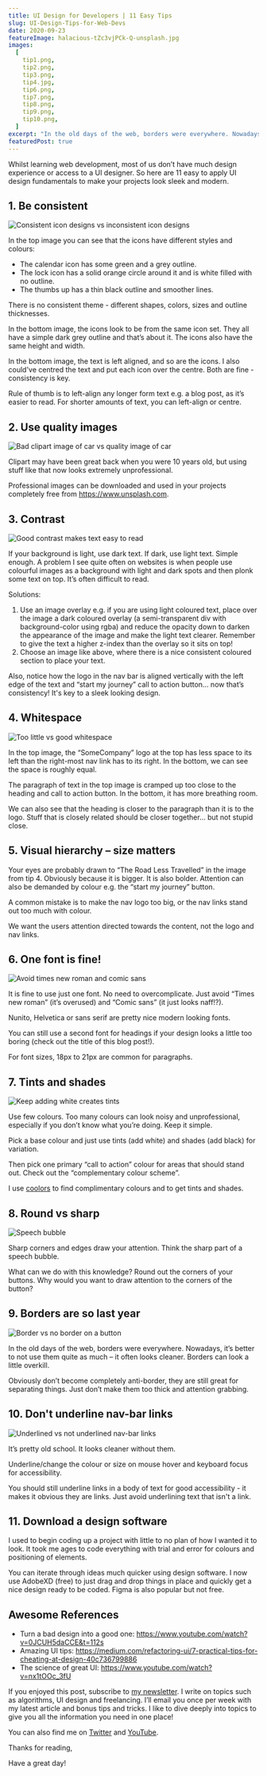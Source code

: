 ```yaml
---
title: UI Design for Developers | 11 Easy Tips
slug: UI-Design-Tips-for-Web-Devs
date: 2020-09-23
featureImage: halacious-tZc3vjPCk-Q-unsplash.jpg
images:
  [
    tip1.png,
    tip2.png,
    tip3.png,
    tip4.jpg,
    tip6.png,
    tip7.png,
    tip8.png,
    tip9.png,
    tip10.png,
  ]
excerpt: "In the old days of the web, borders were everywhere. Nowadays, it’s better to not use them quite as much – it often looks cleaner."
featuredPost: true
---
```


Whilst learning web development, most of us don’t have much design experience or access to a UI designer. So here are 11 easy to apply UI design fundamentals to make your projects look sleek and modern.

## 1. Be consistent

![Consistent icon designs vs inconsistent icon designs](tip2.png)

In the top image you can see that the icons have different styles and colours:

- The calendar icon has some green and a grey outline.
- The lock icon has a solid orange circle around it and is white filled with no outline.
- The thumbs up has a thin black outline and smoother lines.

There is no consistent theme - different shapes, colors, sizes and outline thicknesses.

In the bottom image, the icons look to be from the same icon set. They all have a simple dark grey outline and that’s about it. The icons also have the same height and width.

In the bottom image, the text is left aligned, and so are the icons. I also could've centred the text and put each icon over the centre. Both are fine - consistency is key.

Rule of thumb is to left-align any longer form text e.g. a blog post, as it’s easier to read. For shorter amounts of text, you can left-align or centre.

## 2. Use quality images

![Bad clipart image of car vs quality image of car](tip1.png)

Clipart may have been great back when you were 10 years old, but using stuff like that now looks extremely unprofessional.

Professional images can be downloaded and used in your projects completely free from https://www.unsplash.com.

## 3. Contrast

![Good contrast makes text easy to read](tip3.png)

If your background is light, use dark text. If dark, use light text. Simple enough. A problem I see quite often on websites is when people use colourful images as a background with light and dark spots and then plonk some text on top. It’s often difficult to read.

Solutions:

1. Use an image overlay e.g. if you are using light coloured text, place over the image a dark coloured overlay (a semi-transparent div with background-color using rgba) and reduce the opacity down to darken the appearance of the image and make the light text clearer. Remember to give the text a higher z-index than the overlay so it sits on top!
2. Choose an image like above, where there is a nice consistent coloured section to place your text.

Also, notice how the logo in the nav bar is aligned vertically with the left edge of the text and “start my journey” call to action button… now that’s consistency! It's key to a sleek looking design.

## 4. Whitespace

![Too little vs good whitespace](tip4.jpg)

In the top image, the “SomeCompany” logo at the top has less space to its left than the right-most nav link has to its right. In the bottom, we can see the space is roughly equal.

The paragraph of text in the top image is cramped up too close to the heading and call to action button. In the bottom, it has more breathing room.

We can also see that the heading is closer to the paragraph than it is to the logo. Stuff that is closely related should be closer together… but not stupid close.

## 5. Visual hierarchy – size matters

Your eyes are probably drawn to “The Road Less Travelled” in the image from tip 4. Obviously because it is bigger. It is also bolder. Attention can also be demanded by colour e.g. the “start my journey” button.

A common mistake is to make the nav logo too big, or the nav links stand out too much with colour.

We want the users attention directed towards the content, not the logo and nav links.

## 6. One font is fine!

![Avoid times new roman and comic sans](tip6.png)

It is fine to use just one font. No need to overcomplicate. Just avoid “Times new roman” (it’s overused) and “Comic sans” (it just looks naff!?).

Nunito, Helvetica or sans serif are pretty nice modern looking fonts.

You can still use a second font for headings if your design looks a little too boring (check out the title of this blog post!).

For font sizes, 18px to 21px are common for paragraphs.

## 7. Tints and shades

![Keep adding white creates tints](tip7.png)

Use few colours. Too many colours can look noisy and unprofessional, especially if you don’t know what you’re doing. Keep it simple.

Pick a base colour and just use tints (add white) and shades (add black) for variation.

Then pick one primary “call to action” colour for areas that should stand out. Check out the “complementary colour scheme”.

I use [coolors](https://coolors.co/330088) to find complimentary colours and to get tints and shades.

## 8. Round vs sharp

![Speech bubble](tip8.png)

Sharp corners and edges draw your attention. Think the sharp part of a speech bubble.

What can we do with this knowledge? Round out the corners of your buttons. Why would you want to draw attention to the corners of the button?

## 9. Borders are so last year

![Border vs no border on a button](tip9.png)

In the old days of the web, borders were everywhere. Nowadays, it’s better to not use them quite as much – it often looks cleaner. Borders can look a little overkill.

Obviously don’t become completely anti-border, they are still great for separating things. Just don’t make them too thick and attention grabbing.

## 10. Don't underline nav-bar links

![Underlined vs not underlined nav-bar links](tip10.png)

It’s pretty old school. It looks cleaner without them.

Underline/change the colour or size on mouse hover and keyboard focus for accessibility.

You should still underline links in a body of text for good accessibility - it makes it obvious they are links. Just avoid underlining text that isn't a link.

## 11. Download a design software

I used to begin coding up a project with little to no plan of how I wanted it to look. It took me ages to code everything with trial and error for colours and positioning of elements.

You can iterate through ideas much quicker using design software. I now use AdobeXD (free) to just drag and drop things in place and quickly get a nice design ready to be coded. Figma is also popular but not free.

## Awesome References

- Turn a bad design into a good one: https://www.youtube.com/watch?v=0JCUH5daCCE&t=112s
- Amazing UI tips: https://medium.com/refactoring-ui/7-practical-tips-for-cheating-at-design-40c736799886
- The science of great UI: https://www.youtube.com/watch?v=nx1tOOc_3fU

If you enjoyed this post, subscribe to [my newsletter](https://www.doabledanny.com/newsletter-signup/). I write on topics such as algorithms, UI design and freelancing. I’ll email you once per week with my latest article and bonus tips and tricks. I like to dive deeply into topics to give you all the information you need in one place!

You can also find me on [Twitter](https://twitter.com/DoableDanny) and [YouTube](https://www.youtube.com/channel/UC0URylW_U4i26wN231yRqvA?sub_confirmation=1).

Thanks for reading,

Have a great day!
